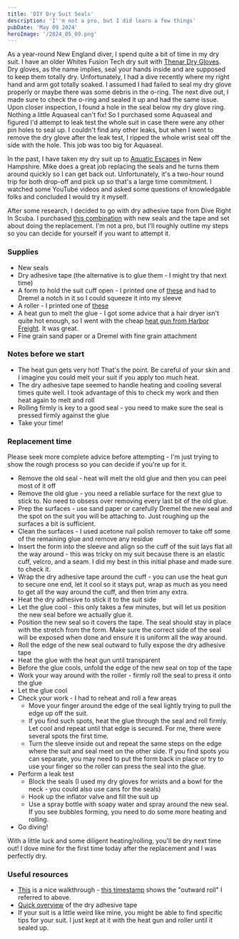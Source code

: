 ```yaml
---
title: 'DIY Dry Suit Seals'
description: 'I''m not a pro, but I did learn a few things'
pubDate: 'May 09 2024'
heroImage: '/2024_05_09.png'
---
```


As a year-round New England diver, I spend quite a bit of time in my dry suit. I have an older Whites Fusion Tech dry suit with [Thenar Dry Gloves](https://ecdivers.com/the-east-coast-divers-shop/dive-gear-ecd-stocks/sf-thenar-dryglove-system/). Dry gloves, as the name implies, seal your hands inside and are supposed to keep them totally dry. Unfortunately, I had a dive recently where my right hand and arm got totally soaked. I assumed I had failed to seal my dry glove properly or maybe there was some debris in the o-ring. The next dive out, I made sure to check the o-ring and sealed it up and had the same issue. Upon closer inspection, I found a hole in the seal below my dry glove ring. Nothing a little Aquaseal can't fix! So I purchased some Aquaseal and figured I'd attempt to leak test the whole suit in case there were any other pin holes to seal up. I couldn't find any other leaks, but when I went to remove the dry glove after the leak test, I ripped the whole wrist seal off the side with the hole. This job was too big for Aquaseal.

In the past, I have taken my dry suit up to [Aquatic Escapes](https://www.aquaticescapes.com/) in New Hampshire. Mike does a great job replacing the seals and he turns them around quickly so I can get back out. Unfortunately, it's a two-hour round trip for both drop-off and pick up so that's a large time commitment. I watched some YouTube videos and asked some questions of knowledgable folks and concluded I would try it myself. 

After some research, I decided to go with dry adhesive tape from Dive Right In Scuba. I purchased [this combination](https://www.diverightinscuba.com/drysuitsundiesaccessories-drisdivegear-dryadhesivedrysuitlatexwristseals-p-2213.html) with new seals and the tape and set about doing the replacement. I'm not a pro, but I'll roughly outline my steps so you can decide for yourself if you want to attempt it.

### Supplies
* New seals
* Dry adhesive tape (the alternative is to glue them - I might try that next time)
* A form to hold the suit cuff open - I printed one of [these](https://www.thingiverse.com/thing:6138384) and had to Dremel a notch in it so I could squeeze it into my sleeve
* A roller - I printed one of [these](https://www.thingiverse.com/thing:1721305)
* A heat gun to melt the glue - I got some advice that a hair dryer isn't quite hot enough, so I went with the cheap [heat gun from Harbor Freight](https://www.harborfreight.com/1500-watt-11-amp-dual-temperature-heat-gun-56434.html). It was great.
* Fine grain sand paper or a Dremel with fine grain attachment

### Notes before we start
* The heat gun gets very hot! That's the point. Be careful of your skin and I imagine you could melt your suit if you apply too much heat.
* The dry adhesive tape seemed to handle heating and cooling several times quite well. I took advantage of this to check my work and then heat again to melt and roll
* Rolling firmly is key to a good seal - you need to make sure the seal is pressed firmly against the glue
* Take your time!

### Replacement time
Please seek more complete advice before attempting - I'm just trying to show the rough process so you can decide if you're up for it.

* Remove the old seal - heat will melt the old glue and then you can peel most of it off
* Remove the old glue - you need a reliable surface for the next glue to stick to. No need to obsess over removing every last bit of the old glue.
* Prep the surfaces - use sand paper or carefully Dremel the new seal and the spot on the suit you will be attaching to. Just roughing up the surfaces a bit is sufficient.
* Clean the surfaces - I used acetone nail polish remover to take off some of the remaining glue and remove any residue
* Insert the form into the sleeve and align so the cuff of the suit lays flat all the way around - this was tricky on my suit because there is an elastic cuff, velcro, and a seam. I did my best in this initial phase and made sure to check it.
* Wrap the dry adhesive tape around the cuff - you can use the heat gun to secure one end, let it cool so it stays put, wrap as much as you need to get all the way around the cuff, and then trim any extra.
* Heat the dry adhesive to stick it to the suit side
* Let the glue cool - this only takes a few minutes, but will let us position the new seal before we actually glue it.
* Position the new seal so it covers the tape. The seal should stay in place with the stretch from the form. Make sure the correct side of the seal will be exposed when done and ensure it is uniform all the way around.
* Roll the edge of the new seal outward to fully expose the dry adhesive tape
* Heat the glue with the heat gun until transparent
* Before the glue cools, unfold the edge of the new seal on top of the tape
* Work your way around with the roller - firmly roll the seal to press it onto the glue
* Let the glue cool
* Check your work - I had to reheat and roll a few areas
  * Move your finger around the edge of the seal lightly trying to pull the edge up off the suit. 
  * If you find such spots, heat the glue through the seal and roll firmly. Let cool and repeat until that edge is secured. For me, there were several spots the first time.
  * Turn the sleeve inside out and repeat the same steps on the edge where the suit and seal meet on the other side. If you find spots you can separate, you may need to put the form back in place or try to use your finger so the roller can press the seal into the glue.
* Perform a leak test 
  * Block the seals (I used my dry gloves for wrists and a bowl for the neck - you could also use cans for the seals)
  * Hook up the inflator valve and fill the suit up
  * Use a spray bottle with soapy water and spray around the new seal. If you see bubbles forming, you need to do some more heating and rolling.
* Go diving! 

With a little luck and some diligent heating/rolling, you'll be dry next time out! I dove mine for the first time today after the replacement and I was perfectly dry.

### Useful resources
* [This](https://youtu.be/VhW9UCT8MyA) is a nice walkthrough - [this timestamp](https://youtu.be/VhW9UCT8MyA?t=385) shows the "outward roll" I referred to above.
* [Quick overview](https://youtu.be/T7ar5xOtb4U) of the dry adhesive tape
* If your suit is a little weird like mine, you might be able to find specific tips for your suit. I just kept at it with the heat gun and roller until it sealed up.